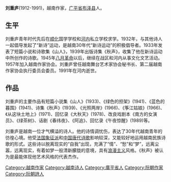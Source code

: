 '''刘重庐'''(1912-1991)，越南作家，[[广平省|广平省]][[布泽县|布泽县]]人。

==生平==
刘重庐青年时代先后在[[顺化|顺化]]国学学校和[[河内|河内]]私立学校求学。1932年，与其他诗人一起倡导发起了“新诗”运动，是越南30年代“新诗运动”的积极倡导者。1933年发表了短篇小说和诗歌集《山人》，1939年出版诗集《秋声》，收集了他在新诗运动中所创作的诗歌。1945年[[八月革命|八月革命]]以后，继续在战区和河内从事文化文艺活动。1957年加入越南作家协会。刘重庐曾任越南舞台艺术家协会秘书长、第二届越南作家协会执行委员会委员。1991年在河内逝世。

==作品==
刘重庐的主要作品有短篇小说集《山人》(1933)、《绿色的担架》(1941)、《蓝色的暮围》(1941)、诗集《秋声》(1939)、《光照两岸》(1966)、《筝江姑娘》(1966)、《从这块土地上》(1971)、回忆录《大秋天》(1978)、改良戏剧本《南方的女演员》、《绿茶树》、话剧《春纬夜》、《阿追》、回忆录《午夜惊醒》(1989)等。

刘重庐是越南一位才气横溢的诗人。他的诗情调忧伤，表达了30年代越南青年的彷徨心境。他受[[法国|法国]][[象征派|象征派]]和[[中国|中国]][[唐诗|唐代诗歌]]影响较深，又能较好地运用越南民族诗歌的形式。这些诗以脱离现实的“自我”出现，充满了“情”、“愁”和“梦”，远离尘嚣，远离现实，有着如梦一般清新朦胧的意境，具有[[浪漫主义|浪漫主义]]风格。《秋声》被认为是最能体现他艺术风格的代表杰作。

[[Category:越南作家|Category:越南作家]]
[[Category:越南诗人|Category:越南诗人]]
[[Category:廣平省人|Category:廣平省人]]
[[Category:阮朝作家|Category:阮朝作家]]
[[Category:阮朝詩人|Category:阮朝詩人]]